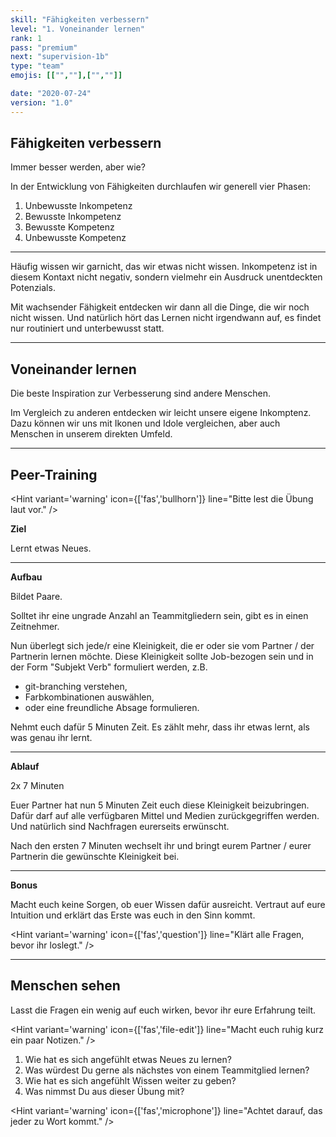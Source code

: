 ```yaml
---
skill: "Fähigkeiten verbessern"
level: "1. Voneinander lernen"
rank: 1
pass: "premium"
next: "supervision-1b"
type: "team"
emojis: [["",""],["",""]]

date: "2020-07-24"
version: "1.0"
---
```



## Fähigkeiten verbessern

Immer besser werden, aber wie?

In der Entwicklung von Fähigkeiten durchlaufen wir generell vier Phasen:

1. Unbewusste Inkompetenz
2. Bewusste Inkompetenz
3. Bewusste Kompetenz
4. Unbewusste Kompetenz

---

Häufig wissen wir garnicht, das wir etwas nicht wissen.
Inkompetenz ist in diesem Kontaxt nicht negativ, sondern vielmehr ein Ausdruck unentdeckten Potenzials.

Mit wachsender Fähigkeit entdecken wir dann all die Dinge, die wir noch nicht wissen.
Und natürlich hört das Lernen nicht irgendwann auf, es findet nur routiniert und unterbewusst statt.

---

## Voneinander lernen

Die beste Inspiration zur Verbesserung sind andere Menschen.

Im Vergleich zu anderen entdecken wir leicht unsere eigene Inkomptenz.
Dazu können wir uns mit Ikonen und Idole vergleichen, aber auch Menschen in unserem direkten Umfeld.

---

## Peer-Training

<Hint variant='warning' icon={['fas','bullhorn']}
line="Bitte lest die Übung laut vor."
/>

**Ziel**

Lernt etwas Neues.

---

**Aufbau**

Bildet Paare.

Solltet ihr eine ungrade Anzahl an Teammitgliedern sein, gibt es in einen Zeitnehmer.

Nun überlegt sich jede/r eine Kleinigkeit, die er oder sie vom Partner / der Partnerin lernen möchte.
Diese Kleinigkeit sollte Job-bezogen sein und in der Form "Subjekt Verb" formuliert werden, z.B. 

* git-branching verstehen, 
* Farbkombinationen auswählen, 
* oder eine freundliche Absage formulieren.

Nehmt euch dafür 5 Minuten Zeit. Es zählt mehr, dass ihr etwas lernt, als was genau ihr lernt.

---

**Ablauf**

2x 7 Minuten

Euer Partner hat nun 5 Minuten Zeit euch diese Kleinigkeit beizubringen.
Dafür darf auf alle verfügbaren Mittel und Medien zurückgegriffen werden.
Und natürlich sind Nachfragen eurerseits erwünscht.

Nach den ersten 7 Minuten wechselt ihr und bringt eurem Partner / eurer Partnerin die gewünschte Kleinigkeit bei.

---

**Bonus**

Macht euch keine Sorgen, ob euer Wissen dafür ausreicht.
Vertraut auf eure Intuition und erklärt das Erste was euch in den Sinn kommt.

<Hint variant='warning' icon={['fas','question']}
line="Klärt alle Fragen, bevor ihr loslegt."
/>

---

## Menschen sehen

Lasst die Fragen ein wenig auf euch wirken, bevor ihr eure Erfahrung teilt.

<Hint variant='warning' icon={['fas','file-edit']}
line="Macht euch ruhig kurz ein paar Notizen."
/>

1. Wie hat es sich angefühlt etwas Neues zu lernen?
2. Was würdest Du gerne als nächstes von einem Teammitglied lernen?
3. Wie hat es sich angefühlt Wissen weiter zu geben?
4. Was nimmst Du aus dieser Übung mit?

<Hint variant='warning' icon={['fas','microphone']}
line="Achtet darauf, das jeder zu Wort kommt."
/>

